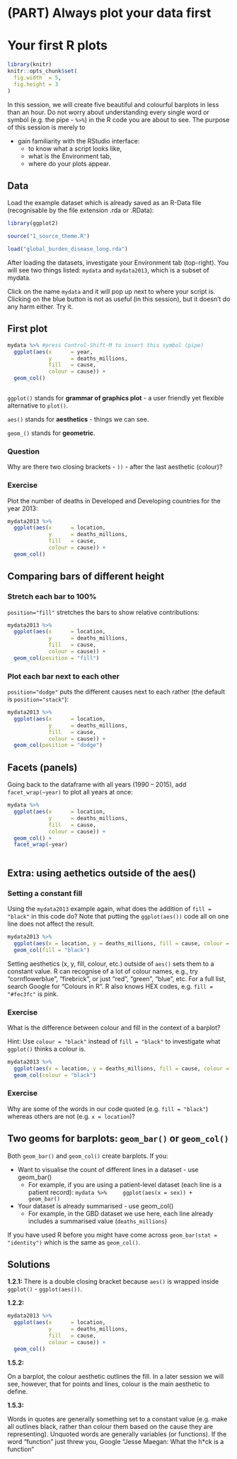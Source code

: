 \mainmatter
# (PART) Always plot your data first {-}
# Your first R plots

```r
library(knitr)
knitr::opts_chunk$set(
  fig.width  = 5,
  fig.height = 3
)
```

In this session, we will create five beautiful and colourful barplots in less than an hour.
Do not worry about understanding every single word or symbol (e.g. the pipe - `%>%`) in the R code you are about to see. The purpose of this session is merely to

* gain familiarity with the RStudio interface:
    + to know what a script looks like,
    + what is the Environment tab,
    + where do your plots appear.

## Data

Load the example dataset which is already saved as an R-Data file (recognisable by the file extension .rda or .RData):

```r
library(ggplot2)

source("1_source_theme.R")

load("global_burden_disease_long.rda")

```

After loading the datasets, investigate your Environment tab (top-right). You will see two things listed: `mydata` and `mydata2013`, which is a subset of mydata.


Click on the name `mydata` and it will pop up next to where your script is.
Clicking on the blue button is not as useful (in this session), but it doesn't do any harm either.
Try it.

## First plot



```r

mydata %>% #press Control-Shift-M to insert this symbol (pipe)
  ggplot(aes(x      = year,
             y      = deaths_millions,
             fill   = cause,
             colour = cause)) +
  geom_col()



```


`ggplot()` stands for **grammar of graphics plot** - a user friendly yet flexible alternative to `plot()`.

`aes()` stands for **aesthetics** - things we can see.

`geom_()` stands for **geometric**.

### Question

Why are there two closing brackets - `))` - after the last aesthetic (colour)?


### Exercise 

Plot the number of deaths in Developed and Developing countries for the year 2013:

```r

mydata2013 %>% 
  ggplot(aes(x      = location,
             y      = deaths_millions,
             fill   = cause,
             colour = cause)) +
  geom_col()

```


\newpage

## Comparing bars of different height

### Stretch each bar to 100%


`position="fill"` stretches the bars to show relative contributions:

```r

mydata2013 %>% 
  ggplot(aes(x      = location,
             y      = deaths_millions,
             fill   = cause,
             colour = cause)) +
  geom_col(position = "fill")

```


### Plot each bar next to each other

`position="dodge"` puts the different causes next to each rather (the default is `position="stack"`):

```r

mydata2013 %>% 
  ggplot(aes(x      = location,
             y      = deaths_millions,
             fill   = cause,
             colour = cause)) +
  geom_col(position = "dodge")


```


## Facets (panels)

Going back to the dataframe with all years (1990 -- 2015), add `facet_wrap(~year)` to plot all years at once:


```r

mydata %>% 
  ggplot(aes(x      = location,
             y      = deaths_millions,
             fill   = cause,
             colour = cause)) +
  geom_col() +
  facet_wrap(~year)



```


## Extra: using aethetics outside of the aes()

### Setting a constant fill

Using the `mydata2013` example again, what does the addition of `fill = "black"` in this code do?
Note that putting the `ggplot(aes())` code all on one line does not affect the result.


```r

mydata2013 %>% 
  ggplot(aes(x = location, y = deaths_millions, fill = cause, colour = cause)) +
  geom_col(fill = "black")

```

Setting aesthetics (x, y, fill, colour, etc.) outside of `aes()` sets them to a constant value.
R can recognise of a lot of colour names, e.g., try "cornflowerblue", "firebrick", or just "red", "green", "blue", etc.
For a full list, search Google for "Colours in R". R also knows HEX codes, e.g. `fill = "#fec3fc"` is pink.


### Exercise

What is the difference between colour and fill in the context of a barplot?

Hint: Use `colour = "black"` instead of `fill = "black"` to investigate what `ggplot()` thinks a colour is. 

```r

mydata2013 %>% 
  ggplot(aes(x = location, y = deaths_millions, fill = cause, colour = cause))+
  geom_col(colour = "black")

```

### Exercise

Why are some of the words in our code quoted (e.g. `fill = "black"`) whereas others are not (e.g. `x = location`)?

## Two geoms for barplots: `geom_bar()` or `geom_col()`

Both `geom_bar()` and `geom_col()` create barplots. If you:

* Want to visualise the count of different lines in a dataset - use geom_bar()
    + For example, if you are using a patient-level dataset (each line is a patient record):
    `mydata %>% 
     ggplot(aes(x = sex)) +
     geom_bar()`
  
* Your dataset is already summarised - use geom_col()
    + For example, in the GBD dataset we use here, each line already includes a summarised value (`deaths_millions`)

If you have used R before you might have come across `geom_bar(stat = "identity")` which is the same as `geom_col()`.


## Solutions

**1.2.1:**
There is a double closing bracket because `aes()` is wrapped inside `ggplot()` - `ggplot(aes())`.


**1.2.2:**
```r

mydata2013 %>% 
  ggplot(aes(x      = location,
             y      = deaths_millions,
             fill   = cause,
             colour = cause)) +
  geom_col()

```


**1.5.2:**

On a barplot, the colour aesthetic outlines the fill.
In a later session we will see, however, that for points and lines, colour is the main aesthetic to define.

**1.5.3:**

Words in quotes are generally something set to a constant value (e.g. make all outlines black, rather than colour them based on the cause they are representing).
Unquoted words are generally variables (or functions).
If the word "function" just threw you, Google "Jesse Maegan: What the h*ck is a function"

